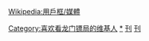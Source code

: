 {{Userbox-2
  |border-s = 1
  |id1-c    = #fbad49
  |id1-s    = 12
  |id1-fc   = #000000
  |id2-c    = #fbad49
  |id2-s    = 12
  |id2-fc   = #000000
  |info-c   = white
  |id1      = <span style="color:#ffff00;">龍門鏢局</span>
  |id2      = <span style="color:#ffff00;">鏢鏢必達</span>
  |info     = 这个用户喜欢看[[龙门镖局]]。
}}
<includeonly>[[Category:喜欢看龙门镖局的维基人]]</includeonly><noinclude>{{Clear}}
[[Category:喜欢看龙门镖局的维基人|*]]
[[Wikipedia:用戶框/媒體]]
[[Category:媒體用戶框模板|刊]]
[[Category:媒体用户框模板|刊]]
</noinclude>